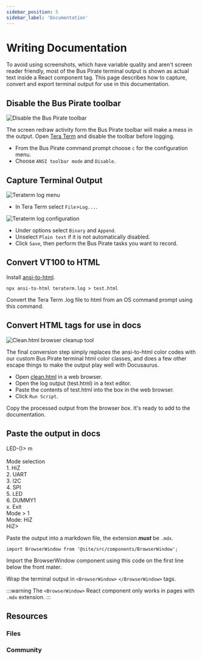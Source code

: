 ```yaml
---
sidebar_position: 5
sidebar_label: 'Documentation'
---
```


# Writing Documentation

To avoid using screenshots, which have variable quality and aren't screen reader friendly, most of the Bus Pirate terminal output is shown as actual text inside a React component tag. This page describes how to capture, convert and export terminal output for use in this documentation.

## Disable the Bus Pirate toolbar

![Disable the Bus Pirate toolbar](./img/docs-disabletoolbar.png)

The screen redraw activity form the Bus Pirate toolbar will make a mess in the output. Open [Tera Term](https://ttssh2.osdn.jp/index.html.en) and disable the toolbar before logging.

* From the Bus Pirate command prompt choose ```c``` for the configuration menu. 
* Choose ```ANSI toolbar mode``` and ```Disable```.

## Capture Terminal Output
![Teraterm log menu](./img/teraterm-log.png)

* In Tera Term select ```File```>```Log...```.

![Teraterm log configuration](./img/teraterm-logsettings.png)

* Under options select ```Binary``` and ```Append```. 
* Unselect ```Plain text``` if it is not automatically disabled. 
* Click ```Save```, then perform the Bus Pirate tasks you want to record.

## Convert VT100 to HTML

Install [ansi-to-html](https://www.npmjs.com/package/ansi-to-html).

```
npx ansi-to-html teraterm.log > test.html
```

Convert the Tera Term .log file to html from an OS command prompt using this command.

## Convert HTML tags for use in docs
![Clean.html browser cleanup tool](./img/docs-cleanhtml.png)


The final conversion step simply replaces the ansi-to-html color codes with our custom Bus Pirate terminal html color classes, and does a few other escape things to make the output play well with Docusaurus.

* Open [clean.html](pathname:///clean.html) in a web browser. 
* Open the log output (test.html) in a text editor. 
* Paste the contents of test.html into the box in the web browser.
* Click ```Run Script```.

Copy the processed output from the browser box. It's ready to add to the documentation.

## Paste the output in docs

<BrowserWindow>
<span className="BP_COLOR_PROMPT_TEXT">LED-()></span> m<br/>
<span className="BP_COLOR_INFO_TEXT"><br/>
<span className="BP_COLOR_INFO_TEXT">Mode selection</span></span><br/>
 1. <span className="BP_COLOR_INFO_TEXT">HiZ</span><br/>
 2. <span className="BP_COLOR_INFO_TEXT">UART</span><br/>
 3. <span className="BP_COLOR_INFO_TEXT">I2C</span><br/>
 4. <span className="BP_COLOR_INFO_TEXT">SPI</span><br/>
 5. <span className="BP_COLOR_INFO_TEXT">LED</span><br/>
 6. <span className="BP_COLOR_INFO_TEXT">DUMMY1</span><br/>
 x. <span className="BP_COLOR_INFO_TEXT">Exit</span><br/>
<span className="BP_COLOR_PROMPT_TEXT">Mode ></span> 1<br/>
<span className="BP_COLOR_INFO_TEXT">Mode:</span> HiZ<br/>
<span className="BP_COLOR_PROMPT_TEXT">HiZ></span>
</BrowserWindow>

Paste the output into a markdown file, the extension ***must*** be ```.mdx```. 

```
import BrowserWindow from '@site/src/components/BrowserWindow';
```
Import the BrowserWindow component using this code on the first line below the front mater.

Wrap the terminal output in ```<BrowserWindow>``` ```</BrowserWindow>``` tags.

:::warning
The ```<BrowserWindow>``` React component only works in pages with ```.mdx``` extension.
:::

## Resources

### Files

<FooterFiles/>

### Community

<FooterCommunity/>
